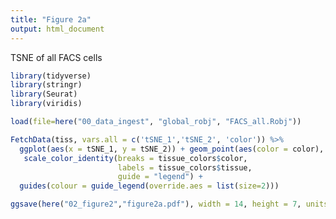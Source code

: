 ```yaml
---
title: "Figure 2a"
output: html_document
---
```


TSNE of all FACS cells

```r
library(tidyverse)
library(stringr)
library(Seurat)
library(viridis)
```

```r
load(file=here("00_data_ingest", "global_robj", "FACS_all.Robj"))
```

```r
FetchData(tiss, vars.all = c('tSNE_1','tSNE_2', 'color')) %>% 
  ggplot(aes(x = tSNE_1, y = tSNE_2)) + geom_point(aes(color = color), size=0.1) +
   scale_color_identity(breaks = tissue_colors$color, 
                        labels = tissue_colors$tissue, 
                        guide = "legend") + 
  guides(colour = guide_legend(override.aes = list(size=2)))

ggsave(here("02_figure2","figure2a.pdf"), width = 14, height = 7, units = "in")
```
